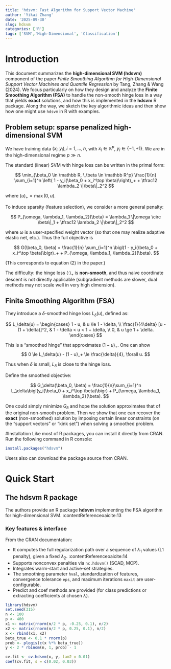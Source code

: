 ---
title: 'hdsvm: Fast Algorithm for Support Vector Machine'
author: 'Yikai Zhang'
date: '2025-09-30'
slug: hdsvm
categories: ['R']
tags: ['SVM','High-Dimensional', 'Classification']
---

# Introduction

This document summarizes the **high-dimensional SVM (hdsvm)** component of the paper *Finite Smoothing Algorithm for High-Dimensional Support Vector Machines and Quantile Regression* by Tang, Zhang & Wang (2024). We focus particularly on how they design and analyze the **Finite Smoothing Algorithm (FSA)** to handle the non-smooth hinge loss in a way that yields **exact** solutions, and how this is implemented in the **hdsvm** R package. Along the way, we sketch the key algorithmic ideas and then show how one might use `hdsvm` in R with examples.

## Problem setup: sparse penalized high-dimensional SVM

We have training data $(x_i, y_i), i=1,\dots,n$, with $x_i \in \mathbb R^p$, $y_i \in \{-1, +1\}$. We are in the high-dimensional regime $p \gg n$.  

The standard (linear) SVM with hinge loss can be written in the primal form:

$$
\min_{\beta_0 \in \mathbb R, \,\beta \in \mathbb R^p} \frac{1}{n} \sum_{i=1}^n \left( 1 - y_i(\beta_0 + x_i^\top \beta)\right)_+ + \tfrac12 \lambda_2 \|\beta\|_2^2
$$

where $(u)_+ = \max(0, u)$.  

To induce sparsity (feature selection), we consider a more general penalty:

$$
P_{\omega, \lambda_1, \lambda_2}(\beta) = \lambda_1 \|\omega \circ \beta\|_1 + \tfrac12 \lambda_2 \|\beta\|_2^2
$$

where $\omega$ is a user-specified weight vector (so that one may realize adaptive elastic net, etc.). Thus the full objective is

$$
G(\beta_0, \beta) = \frac{1}{n} \sum_{i=1}^n \bigl(1 - y_i(\beta_0 + x_i^\top \beta)\bigr)_+ + P_{\omega, \lambda_1, \lambda_2}(\beta).  
$$

(This corresponds to equation (2) in the paper.)  

The difficulty: the hinge loss $(\cdot)_+$ is **non-smooth**, and thus naive coordinate descent is not directly applicable (subgradient methods are slower, dual methods may not scale well in very high dimension).

## Finite Smoothing Algorithm (FSA)

They introduce a $\delta$-smoothed hinge loss $L_\delta(u)$, defined as:

$$
L_\delta(u) = \begin{cases}
1 - u, & u \le 1 - \delta, \\
\frac{1}{4\delta} [u - (1 + \delta)]^2, & 1 - \delta < u < 1 + \delta, \\
0, & u \ge 1 + \delta.
\end{cases}
$$

This is a "smoothed hinge" that approximates $(1 - u)_+$. One can show  
$$
0 \le L_\delta(u) - (1 - u)_+ \le \frac{\delta}{4}, \forall u.  
$$

Thus when $\delta$ is small, $L_\delta$ is close to the hinge loss. 

Define the smoothed objective:

$$
G_\delta(\beta_0, \beta) = \frac{1}{n}\sum_{i=1}^n L_\delta\bigl(y_i(\beta_0 + x_i^\top \beta)\bigr) + P_{\omega, \lambda_1, \lambda_2}(\beta).
$$

One could simply minimize $G_\delta$ and hope the solution approximates that of the original non-smooth problem. Then we show that one can recover the **exact** (non-smoothed) solution by imposing certain linear constraints (on the “support vectors” or “kink set”) when solving a smoothed problem.

#Installation
Like most of R packages, you can install it directly from CRAN. Run the following command in R console:
```{r message=FALSE, warning=FALSE, eval=FALSE}
install.packages("hdsvm")
```
Users also can download the package source from CRAN.

# Quick Start

## The **hdsvm** R package

The authors provide an R package **hdsvm** implementing the FSA algorithm for high-dimensional SVM. :contentReference[oaicite:13]{index=13}  

### Key features & interface

From the CRAN documentation:

- It computes the full regularization path over a sequence of $\lambda_1$ values (L1 penalty), given a fixed $\lambda_2$. :contentReference[oaicite:14]{index=14}  
- Supports nonconvex penalties via `nc.hdsvm()` (SCAD, MCP).
- Integrates warm-start and active-set strategies.
- The smoothing parameter `hval`, standardization of features, convergence tolerance `eps`, and maximum iterations `maxit` are user-configurable.
- Predict and coef methods are provided (for class predictions or extracting coefficients at chosen $\lambda$). 

```{r, eval = FALSE}
library(hdsvm)
set.seed(315)
n <- 100
p <- 400
x1 <- matrix(rnorm(n/2 * p, -0.25, 0.1), n/2)
x2 <- matrix(rnorm(n/2 * p, 0.25, 0.1), n/2)
x <- rbind(x1, x2)
beta_true <- 0.1 * rnorm(p)
prob <- plogis(c(x %*% beta_true))
y <- 2 * rbinom(n, 1, prob) - 1

cv.fit <- cv.hdsvm(x, y, lam2 = 0.01)
coef(cv.fit, s = c(0.02, 0.03))
```